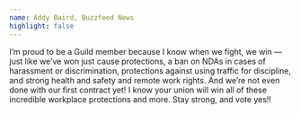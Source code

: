 ```yaml
---
name: Addy Baird, Buzzfeed News
highlight: false
---
```

I’m proud to be a Guild member because I know when we fight, we win — just like we’ve won just cause protections, a ban on NDAs in cases of harassment or discrimination, protections against using traffic for discipline, and strong health and safety and remote work rights. And we’re not even done with our first contract yet! I know your union will win all of these incredible workplace protections and more. Stay strong, and vote yes!!